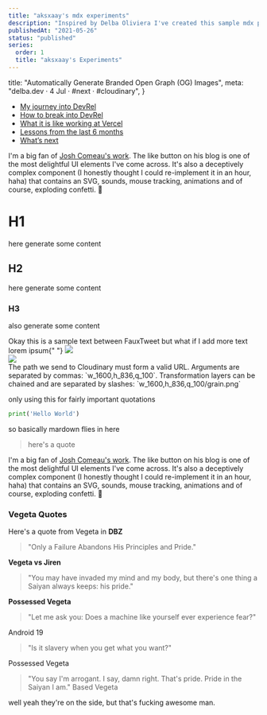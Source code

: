 ```yaml
---
title: "aksxaay's mdx experiments"
description: "Inspired by Delba Oliviera I've created this sample mdx post to understand what it means to have an personal portfolio website."
publishedAt: "2021-05-26"
status: "published"
series:
  order: 1
  title: "aksxaay's Experiments"
---
```



  title: "Automatically Generate Branded Open Graph (OG) Images",
  meta: "delba.dev · 4 Jul · #next · #cloudinary",
}

- [My journey into DevRel](#my-journey-into-devrel)
- [How to break into DevRel](#how-can-i-break-into-devrel)
- [What it is like working at Vercel](#what-is-it-like-working-at-vercel)
- [Lessons from the last 6 months](#lessons-from-the-last-six-months)
- [What’s next](#whats-next)

I'm a big fan of [Josh Comeau's work](https://www.joshwcomeau.com/). The like button on his blog is one of the most delightful UI elements I've come across. It's also a deceptively complex component (I honestly thought I could re-implement it in an hour, haha) that contains an SVG, sounds, mouse tracking, animations and of course, exploding confetti. 🎉

# H1

here generate some content

## H2

here generate some content

### H3

also generate some content

<FauxTweet>
  Okay this is a sample text between FauxTweet but what if I add more text lorem
  ipsum{" "}
</FauxTweet>

<FauxTweet>
  <Img
    src={createOgImage({
      title: variables.title,
      meta: variables.meta,
    })}
    width={1600}
    height={836}
  />
</FauxTweet>

<Aside>
  <Img
    caption="Generated image"
    src={createOgImage({
      title: variables.title,
      meta: variables.meta,
    })}
    width={1600}
    height={836}
  />
</Aside>

<Aside position="right" styled={true}>
  The path we send to Cloudinary must form a valid URL. Arguments are separated
  by commas: `w_1600,h_836,q_100`. Transformation layers can be chained and are
  separated by slashes: `w_1600,h_836,q_100/grain.png`

only using this for fairly important quotations

```py
print('Hello World')
```

so basically mardown flies in here

> here's a quote

</Aside>

I'm a big fan of [Josh Comeau's work](https://www.joshwcomeau.com/). The like button on his blog is one of the most delightful UI elements I've come across. It's also a deceptively complex component (I honestly thought I could re-implement it in an hour, haha) that contains an SVG, sounds, mouse tracking, animations and of course, exploding confetti. 🎉

### Vegeta Quotes

Here's a quote from Vegeta in **DBZ**

> "Only a Failure Abandons His Principles and Pride."

**Vegeta vs Jiren**

> "You may have invaded my mind and my body, but there's one thing a Saiyan always keeps: his pride."

**Possessed Vegeta**

> "Let me ask you: Does a machine like yourself ever experience fear?"

Android 19

> "Is it slavery when you get what you want?"

Possessed Vegeta

> "You say I'm arrogant. I say, damn right. That's pride. Pride in the Saiyan I am."
> Based Vegeta

well yeah they're on the side, but that's fucking awesome man.
